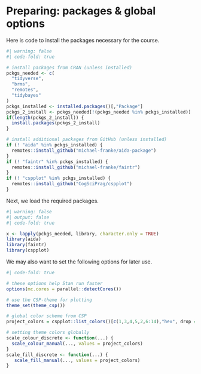 # Preparing: packages & global options

Here is code to install the packages necessary for the course.

```r
#| warning: false
#| code-fold: true

# install packages from CRAN (unless installed)
pckgs_needed <- c(
  "tidyverse",
  "brms",
  "remotes",
  "tidybayes"
)
pckgs_installed <- installed.packages()[,"Package"]
pckgs_2_install <- pckgs_needed[!(pckgs_needed %in% pckgs_installed)]
if(length(pckgs_2_install)) {
  install.packages(pckgs_2_install)
} 

# install additional packages from GitHub (unless installed)
if (! "aida" %in% pckgs_installed) {
  remotes::install_github("michael-franke/aida-package")
}
if (! "faintr" %in% pckgs_installed) {
  remotes::install_github("michael-franke/faintr")
}
if (! "cspplot" %in% pckgs_installed) {
  remotes::install_github("CogSciPrag/cspplot")
}
```

Next, we load the required packages.

```r
#| warning: false
#| output: false
#| code-fold: true

x <- lapply(pckgs_needed, library, character.only = TRUE)
library(aida)
library(faintr)
library(cspplot)

```

We may also want to set the following options for later use.

```r
#| code-fold: true

# these options help Stan run faster
options(mc.cores = parallel::detectCores())

# use the CSP-theme for plotting
theme_set(theme_csp())

# global color scheme from CSP
project_colors = cspplot::list_colors()[c(1,3,4,5,2,6:14),"hex", drop = TRUE]

# setting theme colors globally
scale_colour_discrete <- function(...) {
  scale_colour_manual(..., values = project_colors)
}
scale_fill_discrete <- function(...) {
   scale_fill_manual(..., values = project_colors)
}

```
